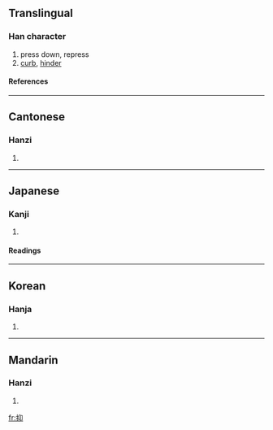 ==Translingual==
===Han character===
{{Han char|rn=64|rad=手|as=04|sn=7|four=5702<sub>0</sub>|canj=手竹女中 (QHVL)}}
# press down, repress
# [[curb]], [[hinder]]
====References====
{{Han ref|kx=0421.090|dkj=11883|dj=0768.090|hdz=31841.070|uh=6291|ud=25233|bh=A7ED|bd=42989}}
----
==Cantonese==
===Hanzi===
{{yue-hanzi|jyut=|y=yik1}}
# {{defn|Cantonese}}
----
==Japanese==
===Kanji===
{{ja-kanji|grade=c|rs=手04}}
# {{defn|Japanese}} 
====Readings====
{{ja-readings|on=[[よく]] (yoku)|kun=[[おさえる]] (osaeru)}}
----
==Korean==
===Hanja===
{{ko-hanja|hangeul=억|eumhun=|rv=eok|mr=ŏk|y=ek}}
# {{defn|Korean}}
----
==Mandarin==
===Hanzi===
{{cmn-hanzi|pin=[[yì]] (yi4)|wg=i<sup>4</sup>}}
# {{defn|Mandarin}}

[[fr:抑]]